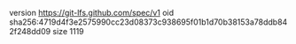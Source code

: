 version https://git-lfs.github.com/spec/v1
oid sha256:4719d4f3e2575990cc23d08373c938695f01b1d70b38153a78ddb842f248dd09
size 1119
